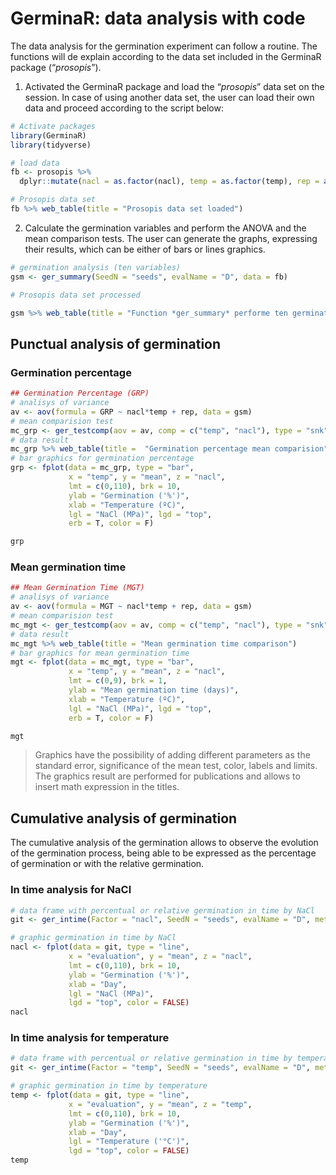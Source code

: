 # GerminaR: data analysis with code 

The data analysis for the germination experiment can follow a routine. The functions will de explain according to the data set included in the GerminaR package ("*prosopis*"). 

1. Activated the GerminaR package and load the "*prosopis*" data set on the session. In case of using another data set, the user can load their own data and proceed according to the script below:

```r
# Activate packages
library(GerminaR)
library(tidyverse)

# load data
fb <- prosopis %>% 
  dplyr::mutate(nacl = as.factor(nacl), temp = as.factor(temp), rep = as.factor(rep))

# Prosopis data set
fb %>% web_table(title = "Prosopis data set loaded")
```

2. Calculate the germination variables and perform the ANOVA and the mean comparison tests. The user can generate the graphs, expressing their results, which can be either of bars or lines graphics.

```r

# germination analysis (ten variables)
gsm <- ger_summary(SeedN = "seeds", evalName = "D", data = fb)

# Prosopis data set processed

gsm %>% web_table(title = "Function *ger_summary* performe ten germination variables")

```

## Punctual analysis of germination

### Germination percentage

```r

## Germination Percentage (GRP)
# analisys of variance
av <- aov(formula = GRP ~ nacl*temp + rep, data = gsm)
# mean comparision test
mc_grp <- ger_testcomp(aov = av, comp = c("temp", "nacl"), type = "snk")
# data result
mc_grp %>% web_table(title =  "Germination percentage mean comparision")
# bar graphics for germination percentage
grp <- fplot(data = mc_grp, type = "bar", 
             x = "temp", y = "mean", z = "nacl", 
             lmt = c(0,110), brk = 10,
             ylab = "Germination ('%')", 
             xlab = "Temperature (ºC)", 
             lgl = "NaCl (MPa)", lgd = "top", 
             erb = T, color = F)

grp


```

### Mean germination time

```r

## Mean Germination Time (MGT)
# analisys of variance
av <- aov(formula = MGT ~ nacl*temp + rep, data = gsm)
# mean comparision test
mc_mgt <- ger_testcomp(aov = av, comp = c("temp", "nacl"), type = "snk")
# data result
mc_mgt %>% web_table(title = "Mean germination time comparison")
# bar graphics for mean germination time
mgt <- fplot(data = mc_mgt, type = "bar", 
             x = "temp", y = "mean", z = "nacl", 
             lmt = c(0,9), brk = 1,
             ylab = "Mean germination time (days)", 
             xlab = "Temperature (ºC)", 
             lgl = "NaCl (MPa)", lgd = "top", 
             erb = T, color = F)

mgt

```

> Graphics have the possibility of adding different parameters as the standard error, significance of the mean test, color, labels and limits. The graphics result are performed for publications and allows to insert math expression in the titles.

## Cumulative analysis of germination

The cumulative analysis of the germination allows to observe the evolution of the germination process, being able to be expressed as the percentage of germination or with the relative germination. 

### In time analysis for NaCl 

```r

# data frame with percentual or relative germination in time by NaCl
git <- ger_intime(Factor = "nacl", SeedN = "seeds", evalName = "D", method = "percentage", data = fb)

# graphic germination in time by NaCl
nacl <- fplot(data = git, type = "line", 
             x = "evaluation", y = "mean", z = "nacl", 
             lmt = c(0,110), brk = 10,
             ylab = "Germination ('%')", 
             xlab = "Day", 
             lgl = "NaCl (MPa)", 
             lgd = "top", color = FALSE)
nacl


```

### In time analysis for temperature 

```r

# data frame with percentual or relative germination in time by temperature
git <- ger_intime(Factor = "temp", SeedN = "seeds", evalName = "D", method = "percentage", data = fb)

# graphic germination in time by temperature
temp <- fplot(data = git, type = "line", 
             x = "evaluation", y = "mean", z = "temp", 
             lmt = c(0,110), brk = 10,
             ylab = "Germination ('%')", 
             xlab = "Day", 
             lgl = "Temperature ('°C')", 
             lgd = "top", color = FALSE)
temp
```

